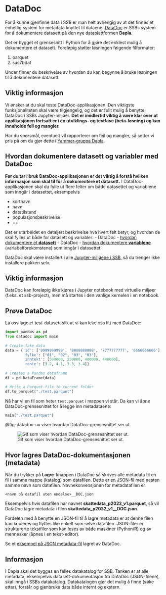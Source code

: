 # DataDoc

For å kunne gjenfinne data i SSB er man helt avhengig av at det finnes et enhetlig system for metadata knyttet til dataene. [DataDoc](https://github.com/statisticsnorway/datadoc) er SSBs system for å dokumentere datasett på den nye dataplattformen **Dapla**. 

Det er bygget et grensesnitt i Python for å gjøre det enklest mulig å dokumentere et datasett. Foreløpig støtter løsningen følgende filformater: 

1. parquet
2. sas7bdat

Under finner du beskrivelse av hvordan du kan begynne å bruke løsningen til å dokumentere datasett.

::: {.callout-important}
## Viktig informasjon

Vi ønsker at du skal teste DataDoc-applikasjonen. Den viktigste funksjonaliteten skal være tilgjengelig, og det er fullt mulig å benytte DataDoc i SSBs Jupyter-miljøer. **Det er imidlertid viktig å være klar over at applikasjonen fortsatt er i en utviklings- og testfase (beta-løsning) og kan inneholde feil og mangler.**

Har du spørsmål, eventuelt vil rapporterer om feil og mangler, så setter vi pris på om du gjør dette i [Yammer-gruppa Dapla](https://web.yammer.com/main/org/ssb.no/groups/eyJfdHlwZSI6Ikdyb3VwIiwiaWQiOiI5MDUzMjA2In0/all).
:::




## Hvordan dokumentere datasett og variabler med DataDoc

**Før du tar i bruk DataDoc-applikasjonen er det viktig å forstå hvilken informasjon som skal til for å dokumentere et datasett.** I DataDoc-applikasjonen skal du fylle ut flere felter om både datasettet og variablene som inngår i datasettet, eksempelvis 

- kortnavn
- navn
- datatilstand
- populasjonsbeskrivelse
- ++

Det er utarbeidet en detaljert beskrivelse hva hvert felt betyr, og hvordan de skal fylles ut både for datasett og variabler:
- DataDoc - [hvordan dokumentere et **datasett**](https://statistics-norway.atlassian.net/l/cp/i4Wysf9Q)
- DataDoc - [hvordan dokumentere **variablene**](https://statistics-norway.atlassian.net/l/cp/zpX2YZwU) (variabelforekomstene) som inngår i datasettet

DataDoc skal være installert i alle [Jupyter-miljøene i SSB](./innlogging.qmd), så du trenger ikke installere pakken selv.

::: {.callout-important}
## Viktig informasjon

DataDoc kan foreløpig ikke kjøres i Jupyter notebook med virtuelle miljøer (f.eks. et ssb-project), men må startes i den vanlige kernelen i en notebook.
:::


## Prøve DataDoc

La oss lage et test-datasett slik at vi kan leke oss litt med DataDoc: 

```python
import pandas as pd
from datadoc import main
  
# Create fake data
data = {'id': ['9999999999', '8888888888', '7777777777', '6666666666'],
        'fylke': ["01", "02", "03", "03"],
        'inntekt': [500000, 250000, 400000, 440000],
        'rente': [3.2, 4.1, 3.3, 3.4]}
  
# Creates a Pandas dataframe
df = pd.DataFrame(data)

# Write a Parquet-file to current folder
df.to_parquet("./test.parquet")
```
Nå har vi en fil som heter `test.parquet` i mappen vi står. Da kan vi åpne DataDoc-grensesnittet for å legge inn metadataene: 

```python
main("./test.parquet")
```

@fig-datadoc-ux viser hvordan DataDoc-grensesnittet ser ut. 

![Gif som viser hvordan DataDoc-grensesnittet ser ut.](./images/datdoc_gif.gif){fig-alt="Gif som viser hvordan DataDoc kan brukes." #fig-datadoc-ux}



## Hvor lagres DataDoc-dokumentasjonen (metadata)

Når du trykker på **Lagre**-knappen i DataDoc så skrives alle metadata til en fil i samme mappe (katalog) som datafilen. Dette er en JSON-fil med nesten samme navn som datafilen. Navnekonvensjonen for metadatafilen er 

`<navn på datafil uten endelse>__DOC.json`

Eksempelvis hvis datafilen har navnet **skattedata_p2022_v1.parquet**, så vil DataDoc lagre metadata i filen <b>skattedata_p2022_v1__DOC.json</b>.

Fordelen med å benytte en JSON-fil til å lagre metadata er at denne filen kan kopieres og flyttes like enkelt som selve datafilen. JSON-filer er strukturerte tekstfiler som kan leses av både maskiner (Python/R) og av mennesker (åpnes i en tekst-editor).

Se et [eksempel på JSON metadata-fil](https://github.com/statisticsnorway/datadoc/blob/master/klargjorte_data/befolkning/person_testdata_p2021-12-31_p2021-12-31_v1__DOC.json) lagret av DataDoc.

::: {.callout-note}
## Informasjon

I Dapla skal det bygges en felles datakatalog for SSB. Tanken er at alle metadata, eksempelvis datasett-dokumentasjon fra DataDoc (JSON-filene), skal inngå i SSBs datakatalog. Datakatalogen gjør det mulig å finne (søke etter), forstår og gjenbruke data både internt og ekstern.
:::

